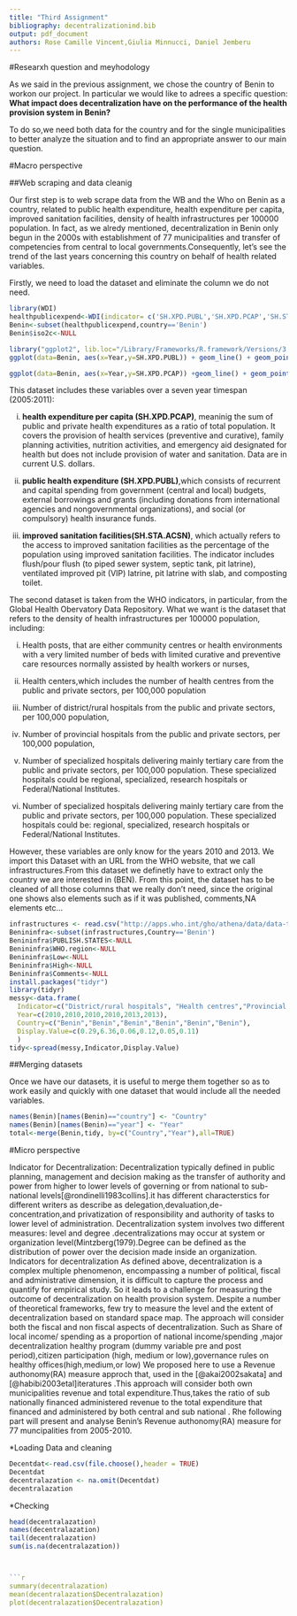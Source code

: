 ```yaml
---
title: "Third Assignment"
bibliography: decentralizationind.bib
output: pdf_document
authors: Rose Camille Vincent,Giulia Minnucci, Daniel Jemberu
---
```

#Researxh question and meyhodology

As we said in the previous assignment, we chose the country of Benin to workon our project. In particular we would like to adrees a specific question: **What impact does decentralization have on the performance of the health provision system in Benin?**

To do so,we need both data for the country and for the single municipalities to better analyze the situation and to find an appropriate answer to our main question.

#Macro perspective

##Web scraping and data cleanig

Our first step is to web scrape data from the WB and the Who on Benin as a country, related to public health expenditure, health expenditure per capita, improved sanitation facilities, density of health infrastructures per 100000 population. 
In fact, as we alredy mentioned, decentralization in Benin only begun in the 2000s with establishment of 77 municipalities and transfer of competencies from central to local governments.Consequently, let's see the trend of the last years concerning this country on behalf of health related variables.

Firstly, we need to load the dataset and eliminate the column we do not need.

```r
library(WDI)
healthpublicexpend<-WDI(indicator= c('SH.XPD.PUBL','SH.XPD.PCAP','SH.STA.ACSN'))
Benin<-subset(healthpublicexpend,country=='Benin')
Benin$iso2c<-NULL

library("ggplot2", lib.loc="/Library/Frameworks/R.framework/Versions/3.1/Resources/library")
ggplot(data=Benin, aes(x=Year,y=SH.XPD.PUBL)) + geom_line() + geom_point() + theme_bw(base_size = 13) + ggtitle("Trend over the years")

ggplot(data=Benin, aes(x=Year,y=SH.XPD.PCAP)) +geom_line() + geom_point() + theme_bw(base_size = 13) + ggtitle("Trend over the years")
```


This dataset includes these variables over a seven year timespan (2005:2011): 

(i) **health expenditure per capita (SH.XPD.PCAP)**, meaninig the sum of public and private health expenditures as a ratio of total population. It covers the provision of health services (preventive and curative), family planning activities, nutrition activities, and emergency aid designated for health but does not include provision of water and sanitation. Data are in current U.S. dollars.

(ii) **public health expenditure (SH.XPD.PUBL)**,which consists of recurrent and capital spending from government (central and local) budgets, external borrowings and grants (including donations from international agencies and nongovernmental organizations), and social (or compulsory) health insurance funds. 

(iii) **improved sanitation facilities(SH.STA.ACSN)**, which actually refers to the access to improved sanitation facilities as the percentage of the population using improved sanitation facilities. The indicator includes flush/pour flush (to piped sewer system, septic tank, pit latrine), ventilated improved pit (VIP) latrine, pit latrine with slab, and composting toilet.

The second dataset is taken from the WHO indicators, in particular, from the Global Health Obervatory Data Repository. What we want is the dataset that refers to the density of health infrastructures per 100000 population, including:

(i) Health posts, that  are either community centres or health environments with a very limited number of beds with limited curative and preventive care resources normally assisted by health workers or nurses,

(ii) Health centers,which includes the number of health centres from the public and private sectors, per 100,000 population

(iii) Number of district/rural hospitals from the public and private sectors, per 100,000 population,

(iv) Number of provincial hospitals from the public and private sectors, per 100,000 population,

(v) Number of specialized hospitals delivering mainly tertiary care from the public and private sectors, per 100,000 population. These specialized hospitals could be regional, specialized, research hospitals or Federal/National Institutes.

(vi) Number of specialized hospitals delivering mainly tertiary care from the public and private sectors, per 100,000 population. These specialized hospitals could be: regional, specialized, research hospitals or Federal/National Institutes.

However, these variables are only know for the years 2010 and 2013.
We import this Dataset with an URL from the WHO website, that we call infrastructures.From this dataset we definetly have to extract only the country we are interested in (BEN).
From this point, the dataset has to be cleaned of all those columns that we really don't need, since the original one shows also elements such as if it was published, comments,NA elements etc...

```r
infrastructures <- read.csv("http://apps.who.int/gho/athena/data/data-text.csv?target=GHO/DEVICES01,DEVICES02,DEVICES03,DEVICES04,DEVICES05&profile=text&filter=COUNTRY:*;REGION:AFR;REGION:AMR;REGION:SEAR;REGION:EUR;REGION:EMR;REGION:WPR")
Benininfra<-subset(infrastructures,Country=='Benin')
Benininfra$PUBLISH.STATES<-NULL
Benininfra$WHO.region<-NULL
Benininfra$Low<-NULL
Benininfra$High<-NULL
Benininfra$Comments<-NULL
install.packages("tidyr")
library(tidyr)
messy<-data.frame(
  Indicator=c("District/rural hospitals", "Health centres","Provincial hospitals","Specialized hospitals","Provincial hospitals","Specialized hospitals"),
  Year=c(2010,2010,2010,2010,2013,2013),
  Country=c("Benin","Benin","Benin","Benin","Benin","Benin"),
  Display.Value=c(0.29,6.36,0.06,0.12,0.05,0.11)
  )
tidy<-spread(messy,Indicator,Display.Value)
```

##Merging datasets

Once we have our datasets, it is useful to merge them together so as to work easily and quickly with one dataset that would include all the needed variables.

```r
names(Benin)[names(Benin)=="country"] <- "Country"
names(Benin)[names(Benin)=="year"] <- "Year"
total<-merge(Benin,tidy, by=c("Country","Year"),all=TRUE)
```

#Micro perspective

Indicator for Decentralization:
Decentralization typically defined in public planning, management and decision making as the transfer of authority and power from higher to lower levels of governing or from national to sub-national levels[@rondinelli1983collins].it has different characterstics for different writers as describe as delegation,devaluation,de-concentration,and privatization of responsibility and authority of tasks to lower level of administration.
Decentralization system involves two different measures: level and degree .decentralizations may occur at system or organization level(Mintzberg(1979).Degree can be defined as the distribution of power over the decision made inside an organization.
Indicators for decentralization
As defined above, decentralization is a complex multiple phenomenon, encompassing a number of political, fiscal and administrative dimension, it is difficult to capture the process and quantify for empirical study. So it leads to a challenge for measuring the outcome of decentralization on health provision system. 
Despite a number of theoretical frameworks, few try to measure the level and the extent of decentralization based on standard space map. The approach will consider both the fiscal and non fiscal aspects of decentralization. Such as  Share of local income/ spending as a proportion of national income/spending  ,major decentralization healthy program (dummy variable pre and post period),citizen participation (high, medium or low),governance rules on healthy offices(high,medium,or low)
We proposed here to use a Revenue authonomy(RA) measure approch  that, used in the [@akai2002sakata] and [@habibi2003etal]iteratures .This approach will consider both own municipalities revenue and total expenditure.Thus,takes the ratio of sub nationally financed administered revenue to the total expenditure that financed and administered by both central and sub national .
Rhe following part will present and analyse Benin's Revenue authonomy(RA) measure for 77 muncipalities from 2005-2010. 

*Loading Data and cleaning
```r
Decentdat<-read.csv(file.choose(),header = TRUE)
Decentdat
decentralazation <- na.omit(Decentdat)
decentralazation
```

*Checking
```r
head(decentralazation)
names(decentralazation)
tail(decentralazation)
sum(is.na(decentralazation))



```r
summary(decentralazation)
mean(decentralazation$Decentralazation)
plot(decentralazation$Decentralazation)


```


